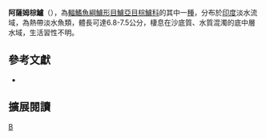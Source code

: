 {{Speciesbox 
| taxon = Badis assamensis
| status = DD
| status_system = IUCN3.1
| authority = [[Ahl|Ahl]],1937
| synonyms = *''Badis badis assamensis '',Ahl, 1937 
}}

'''阿薩姆棕鱸'''（{{lang-la|''Badis assamensis''}}），為[[輻鰭魚綱|輻鰭魚綱]][[鱸形目|鱸形目]][[鱸亞目|鱸亞目]][[棕鱸科|棕鱸科]]的其中一[[種|種]]，分布於[[印度|印度]]淡水流域，為熱帶淡水魚類，體長可達6.8-7.5公分，棲息在沙底質、水質混濁的底中層水域，生活習性不明。

==參考文獻 ==
*{{FishBase_species|genus=Badis|species=assamensis|year=2016|month=9}}

== 擴展閱讀 ==
{{refbegin}}
{{wikispecies-inline|Badis assamensis|阿薩姆棕鱸}}
{{refend}}
{{Taxonbar|from=Q5680487}}

[[Category:棕鱸屬|B]]